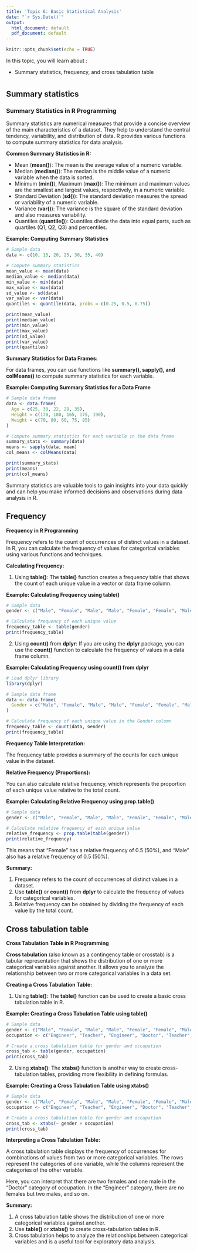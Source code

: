 ```yaml
---
title: 'Topic 6: Basic Statistical Analysis'
date: "`r Sys.Date()`"
output:
  html_document: default
  pdf_document: default
---
```


```r
knitr::opts_chunk$set(echo = TRUE)
```
In this topic, you will learn about :

- Summary statistics, frequency, and cross tabulation table


# {.tabset}

## Summary statistics

### Summary Statistics in R Programming

Summary statistics are numerical measures that provide a concise overview of the main characteristics of a dataset. They help to understand the central tendency, variability, and distribution of data. R provides various functions to compute summary statistics for data analysis.

**Common Summary Statistics in R:**

- Mean (**mean()**): The mean is the average value of a numeric variable.
- Median (**median()**): The median is the middle value of a numeric variable when the data is sorted.
- Minimum (**min()**), Maximum (**max()**): The minimum and maximum values are the smallest and largest values, respectively, in a numeric variable.
- Standard Deviation (**sd()**): The standard deviation measures the spread or variability of a numeric variable.
- Variance (**var()**): The variance is the square of the standard deviation and also measures variability.
- Quantiles (**quantile()**): Quantiles divide the data into equal parts, such as quartiles (Q1, Q2, Q3) and percentiles.

**Example: Computing Summary Statistics**

```r
# Sample data
data <- c(10, 15, 20, 25, 30, 35, 40)

# Compute summary statistics
mean_value <- mean(data)
median_value <- median(data)
min_value <- min(data)
max_value <- max(data)
sd_value <- sd(data)
var_value <- var(data)
quantiles <- quantile(data, probs = c(0.25, 0.5, 0.75))

print(mean_value)   
print(median_value) 
print(min_value)    
print(max_value)    
print(sd_value)     
print(var_value)    
print(quantiles)    

```

**Summary Statistics for Data Frames:**

For data frames, you can use functions like **summary(), sapply(), and colMeans()** to compute summary statistics for each variable.

**Example: Computing Summary Statistics for a Data Frame**

```r
# Sample data frame
data <- data.frame(
  Age = c(25, 30, 22, 28, 35),
  Height = c(170, 180, 165, 175, 190),
  Weight = c(70, 80, 60, 75, 85)
)

# Compute summary statistics for each variable in the data frame
summary_stats <- summary(data)
means <- sapply(data, mean)
col_means <- colMeans(data)

print(summary_stats)
print(means)
print(col_means)

```

Summary statistics are valuable tools to gain insights into your data quickly and can help you make informed decisions and observations during data analysis in R.

## Frequency

**Frequency in R Programming**

Frequency refers to the count of occurrences of distinct values in a dataset. In R, you can calculate the frequency of values for categorical variables using various functions and techniques.

**Calculating Frequency:**

1. Using **table()**: The **table()** function creates a frequency table that shows the count of each unique value in a vector or data frame column.

**Example: Calculating Frequency using table()**

```r
# Sample data
gender <- c("Male", "Female", "Male", "Male", "Female", "Female", "Male", "Female")

# Calculate frequency of each unique value
frequency_table <- table(gender)
print(frequency_table)

```

2. Using **count()** from **dplyr**: If you are using the **dplyr** package, you can use the **count()** function to calculate the frequency of values in a data frame column.

**Example: Calculating Frequency using count() from dplyr**

```r
# Load dplyr library
library(dplyr)

# Sample data frame
data <- data.frame(
  Gender = c("Male", "Female", "Male", "Male", "Female", "Female", "Male", "Female")
)

# Calculate frequency of each unique value in the Gender column
frequency_table <- count(data, Gender)
print(frequency_table)

```

**Frequency Table Interpretation:**

The frequency table provides a summary of the counts for each unique value in the dataset. 

**Relative Frequency (Proportions):**

You can also calculate relative frequency, which represents the proportion of each unique value relative to the total count.

**Example: Calculating Relative Frequency using prop.table()**

```r
# Sample data
gender <- c("Male", "Female", "Male", "Male", "Female", "Female", "Male", "Female")

# Calculate relative frequency of each unique value
relative_frequency <- prop.table(table(gender))
print(relative_frequency)

```

This means that "Female" has a relative frequency of 0.5 (50%), and "Male" also has a relative frequency of 0.5 (50%).

**Summary:**

1. Frequency refers to the count of occurrences of distinct values in a dataset.
2. Use **table()** or **count()** from **dplyr** to calculate the frequency of values for categorical variables.
3. Relative frequency can be obtained by dividing the frequency of each value by the total count.

## Cross tabulation table

**Cross Tabulation Table in R Programming**

**Cross tabulation** (also known as a contingency table or crosstab) is a tabular representation that shows the distribution of one or more categorical variables against another. It allows you to analyze the relationship between two or more categorical variables in a data set.

**Creating a Cross Tabulation Table:**

1. Using **table()**: The **table()** function can be used to create a basic cross tabulation table in R.

**Example: Creating a Cross Tabulation Table using table()**

```r
# Sample data
gender <- c("Male", "Female", "Male", "Male", "Female", "Female", "Male", "Female")
occupation <- c("Engineer", "Teacher", "Engineer", "Doctor", "Teacher", "Doctor", "Engineer", "Doctor")

# Create a cross tabulation table for gender and occupation
cross_tab <- table(gender, occupation)
print(cross_tab)

```

2. Using **xtabs()**: The **xtabs()** function is another way to create cross-tabulation tables, providing more flexibility in defining formulas.

**Example: Creating a Cross Tabulation Table using xtabs()**

```r
# Sample data
gender <- c("Male", "Female", "Male", "Male", "Female", "Female", "Male", "Female")
occupation <- c("Engineer", "Teacher", "Engineer", "Doctor", "Teacher", "Doctor", "Engineer", "Doctor")

# Create a cross tabulation table for gender and occupation
cross_tab <- xtabs(~ gender + occupation)
print(cross_tab)

```

**Interpreting a Cross Tabulation Table:**

A cross tabulation table displays the frequency of occurrences for combinations of values from two or more categorical variables. The rows represent the categories of one variable, while the columns represent the categories of the other variable.

Here, you can interpret that there are two females and one male in the "Doctor" category of occupation. In the "Engineer" category, there are no females but two males, and so on.

**Summary:**

1. A cross tabulation table shows the distribution of one or more categorical variables against another.
2. Use **table()** or **xtabs()** to create cross-tabulation tables in R.
3. Cross tabulation helps to analyze the relationships between categorical variables and is a useful tool for exploratory data analysis.


